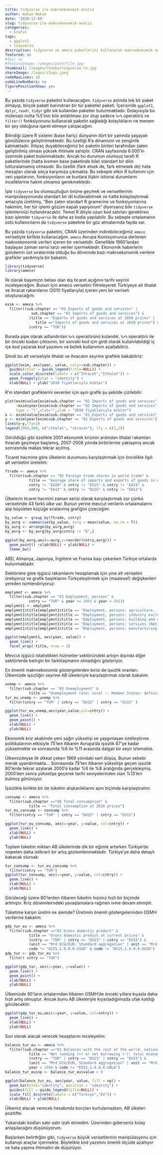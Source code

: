 ```yaml
---
title: tidyverse ile makroekonomik analiz
author: Hakan Hekim
date: '2020-11-04'
slug: tidyverse-ile-makroekonomik-analiz
categories:
  - Grafik
tags:
  - ggplot2
  - tidyverse
description: tidyverse ve ameco paketlerini kullanarak makroekonomik analiz.
featured: no
#toc: no
#featureImage: /images/path/file.jpg
thumbnail: /images/thumbs/tidyverse_tn.jpg
shareImage: /logos/slogo.jpeg
codeMaxLines: 10
codeLineNumbers: no
figurePositionShow: yes
---
```


Bu yazıda `tidyverse` paketini kullanacağım. `tidyverse` aslında tek bir paket olmayıp, birçok paketi barındıran bir tür paketler paketi. İçerisinde `ggplot2`, `dplyr`, `readr`, `tidyr` gibi sık kullanılan paketler bulunmaktadır. Dolayısıyla bu mütevazi notta %5'inin bile anlatılması zor olup sadece `%>%` operatörü ve `filter()` fonksiyonunu kullanarak paketin sağladığı kolaylıkların ne menem bir şey olduğuna işaret etmeye çalışacağım.

Bilindiği üzere R sistemi (base hariç) dünyanın dört bir yanında yaşayan gönüllülerce geliştirilmektedir. Bu özelliği R'a dinamizm ve zenginlik katmaktadır. İhtiyaç duyabileceğimiz bir paketin birileri tarafından zaten geliştirilmiş olması yüksek ihtimale sahiptir. CRAN sayfasında 6.000'in üzerinde paket bulunmaktadır. Ancak bu durumun olumsuz tarafı R paketlerinde (hatta kısmen base paketinde bile) standart bir dilin tutturalamamış olmasıdır. Bu özellik (fark etsek de, fark etmesek de) hata mesajları olarak sıkça karşımıza çıkmakta. Bu sebeple etkin R kullanımı için veri yapılarının, fonksiyonların ve bunlara ilişkin istisnai durumların inceliklerine hakim olmamız gerekmektedir.

İşte `tidyverse` bu olumsuzluğun önüne geçmek ve verisetlerinin manipülasyonunda standart bir dil kullanabilmek ve hatta kolaylaştırmak amacıyla üretilmiş. "Ben zaten standart R gramerine ve fonksiyonlarına hakimim, her tür işlemi gözüm kapalı yapıyorum" diyorsanız bile `tidyverse` işlemlerinizi hızlandıracaktır. Temel R diliyle uzun kod satırları gerektiren bazı işlemler `tidyverse` ile daha az kodla yapılabilir. Bu sebeple ortalamanın üstü kullanıcıların da `tidyverse` paketine bir göz atmalarında fayda var.

Bu yazıda `tidyverse` paketini, CRAN üzerinden indirebileceğimiz `ameco` verisetiyle birlikte kullanacağım. `ameco` Avrupa Komisyonunca derlenen makroekonomik verileri içeren bir verisetidir. Genellikle 1960'lardan başlayan zaman serisi tarzı veriler içermektedir. Ekonomik haberlerin gündemin üst sıralarında olduğu bu dönemde bazı makroekonomik verilere grafikler yardımıyla bir bakalım.

```r
library(tidyverse)
library(ameco)
```

İlk olarak başımızın belası olan dış ticaret açığının tarihi seyrini inceleyeceğim. Bunun için ameco verisetini filtreleyerek Türkiyeye ait ithalat ve ihracat rakamlarını (2010 fiyatlarıyla) içeren yeni bir veriseti oluşturacağım:

```r
exim <- ameco %>% 
  filter((sub.chapter == "01 Exports of goods and services" | 
            sub.chapter == "02 Imports of goods and services") & 
           (title == "Exports of goods and services at 2010 prices" | 
              title =="Imports of goods and services at 2010 prices") & 
           (cntry == "TUR"))
```

Burada pipe olarak adlandırılan `%>%` operatörünü kulandık. `%>%` operatörü ile bir önceki kodun çıktısının, bir sonraki kod için girdi olarak kullanılabildiği iç içe kod yazarak kod yazımını ve bellek kullanımını azaltabiliriz.

Şimdi bu alt verisetiyle ithalat ve ihracatın seyrine grafikle bakabiliriz:

```r
ggplot(exim, aes(year, value, color=sub.chapter)) +
  guides(color = guide_legend(title=NULL)) +
  scale_color_discrete(labels = c("İhracat","Ithalat")) +
  geom_freqpoly(stat = "identity") +
  xlab(NULL) + ylab("2010 fiyatlarıyla miktar")
```

R'ın standart grafiklerini sevenler için aynı grafik şu şekilde çizilebilir:

```r
plot(exim$value[exim$sub.chapter == "02 Imports of goods and services"]
     ~exim$year[exim$sub.chapter == "02 Imports of goods and services"],
     type = "l",xlab="",ylab = "2010 fiyatlarıyla miktar")
x <- exim$value[exim$sub.chapter == "01 Exports of goods and services"]
y <- exim$year[exim$sub.chapter == "01 Exports of goods and services"]
lines(x~y,lty=2)
legend(1960,400, c("ithalat", "ihracat"), lty = c(1,2))
```

Görüldüğü gibi özellikle 2001 ekonomik krizinin ardından ithalat rakamları ihracatı geçmeye başlamış, 2007-2008 yılında birbirlerine yaklaşmış ancak sonrasında makas tekrar açılmış.

Ticaret hacmine göre ülkelerin durumunu karşılaştırmak için öncelikle ilgili alt verisetini üretelim:

```r
ftrade <- ameco %>% 
  filter(sub.chapter == "02 Foreign trade shares in world trade" & 
           title == "Average share of imports and exports of goods in world trade including intra EU trade :- Foreign trade statistics" & 
           cntry != "EU28" & cntry != "EU15" & cntry != "EA19" & 
           cntry != "EA12" & cntry != "DU15" & cntry != "DA12")
```

Ülkelerin ticaret hacmini zaman serisi olarak karşılaştırmak zor çünkü verisetinde 43 farklı ülke var. Bunun yerine mevcut verilerin ortalamalarını alıp büyükten küçüğe sıralanmış grafiğini çizeceğim:

```r
by_value <- group_by(ftrade, cntry)
by_avrg <- summarise(by_value, avrg = mean(value, na.rm = T))
by_avrg <- arrange(by_avrg,avrg)
by_avrg <- by_avrg[by_avrg$cntry != "D",]

ggplot(by_avrg,aes(x=avrg,y=reorder(cntry,avrg))) +
  geom_point() +xlab(NULL) + ylab(NULL) +
  theme_bw()
```

ABD, Almanya, Japonya, İngiltere ve Fransa başı çekerken Türkiye ortalarda bulunmaktadır.

Sektörlere göre işgücü rakamlarını hesaplamak için yine alt verisetini üretiyoruz ve grafik başlıklarını Türkçeleştirmek için (maalesef) değişkenleri yeniden isimlendiriyoruz:

```r
emplymnt <- ameco %>% 
  filter(sub.chapter == "01 Employment, persons" & 
           cntry == "TUR" & year >= 2003 & year < 2013) 
emplymnt1 <- emplymnt 
emplymnt1$title[emplymnt1$title == "Employment, persons: agriculture, forestry and fishery products (National accounts)"] <- "Tarım, orman ve balıkçılık" 
emplymnt1$title[emplymnt1$title == "Employment, persons: industry excluding building and construction (National accounts)"] <- "Sanayi" 
emplymnt1$title[emplymnt1$title == "Employment, persons: building and construction (National accounts)"] <- "İnşaat" 
emplymnt1$title[emplymnt1$title == "Employment, persons: services (National accounts)"] <- "Hizmetler" 
emplymnt1$title[emplymnt1$title == "Employment, persons: manufacturing industry (National accounts)"] <- "İmalat" 

ggplot(emplymnt1, aes(year, value)) + 
  geom_line() + 
  facet_wrap(~title, nrow = 3)
```

Mevcut işgücü istatistikleri hizmetler sektöründeki artışın dışında diğer sektörlerde belirgin bir farklılaşmanın olmadığını gösteriyor.

En önemli makroekonomik göstergelerden birisi de işsizlik oranları. Ülkemizde işsizliğin seyrine AB ülkeleriyle karşılaştırmalı olarak bakalım:

```r
unemp <- ameco %>% 
  filter(sub.chapter == "03 Unemployment" &
           title == "Unemployment rate: total :- Member States: definition EUROSTAT")
tur_eu_unemp <- unemp %>% 
  filter(cntry == "TUR" | cntry == "DU15" | cntry == "EU15" )

ggplot(tur_eu_unemp,aes(year,value,col=cntry)) + 
  geom_line() + 
  geom_point() + 
  xlab(NULL) + 
  ylab(NULL)
```

Ekonomik kriz akabinde yeni sağın yükselişi ve yaygınlaşan özelleştirme politikalarının etkisiyle 75'ten itibaren Avrupa'da işsizlik 87'ye kadar yükselmekte ve sonrasında %6 ile %11 arasında dalgalı bir seyir izlemekte.

Ülkemizdeyse ilk dikkat çeken 1969 yılındaki sert düşüş. Bunun sebebi merak uyandırmakta... Sonrasında 75'ten itibaren yükselişe geçen işsizlik 80'lerde tekrar azalarak 2000'e kadar %6 ile %8 aralığında gerçekleşmiş. 2000'den sonra yükselişe geçerek tarihi seviyelerinden olan %13'leri bulmuş görünüyor.

İşsizlikle birlikte bir de tüketim alışkanlıklarını aynı biçimde karşılaştıralım:

```r
consump <- ameco %>% 
  filter(sub.chapter =="08 Total consumption" &
           title == "Total consumption at 2010 prices")
tur_eu_consump <- consump %>% 
  filter(cntry == "TUR" | cntry == "DU15" | cntry == "EU15")

ggplot(tur_eu_consump, aes(x=year, y=value, col=cntry)) +
  geom_line() + 
  xlab(NULL) + 
  ylab(NULL)
```

Toplam tüketim miktarı AB ülkelerinde dik bir eğimle artarken Türkiye'de nispeten daha istikrarlı bir artış gözlemlenmektedir. Türkiye'ye daha detaylı bakacak olursak:

```r
tur_consump <- tur_eu_consump %>% 
  filter(cntry == "TUR")
ggplot(tur_consump, aes(x=year, y=value, col=cntry)) +
  geom_line() + 
  xlab(NULL) + 
  ylab(NULL)
```

Görüleceği üzere 80'lerden itibaren tüketim hızımız hızlı bir biçimde artmıştır. Kriz dönemleirndeki yavaşlamalara rağmen ivme devam etmiştir.

Tüketime karşın üretim ne alemde? Üretimin önemli göstergelerinden GSMH verilerine bakalım:

```r
gdp_tur_eu <- ameco %>% 
  filter(sub.chapter =="01 Gross domestic product" & 
           title == "Gross domestic product at current prices" & 
           (cntry == "TUR" | cntry == "DU15" | cntry == "EU15") & 
           (unit == "Mrd ECU/EUR, Standard aggregation" | unit == "Mrd ECU/EUR") & 
           code != "EU15.1.0.0.0.UVGD" & code != "DU15.1.0.0.0.UVGD") 
gdp_tur <- gdp_tur_eu %>% 
  filter( cntry == "TUR") 

ggplot(gdp_tur, aes(x=year, y=value)) + 
  geom_line() + 
  geom_point() + 
  xlab(NULL) + 
  ylab(NULL)
```

Ülkemizde 90'ların ortalarından itibaren GSMH'de önceki yıllara kıyasla daha hızlı artış olmuştur. Ancak bunu AB ülkeleriyle kıyasladığımızda ufak kaldığı görülecektir:

```r
ggplot(gdp_tur_eu,aes(x=year, y=value, col=cntry)) +
  geom_line() + 
  xlab(NULL) + 
  ylab(NULL)
```

Son olarak alacak verecek hesaplarını inceleyelim:

```r
balance_tur_eu <- ameco %>% 
  filter(sub.chapter =="01 Balances with the rest of the world, national accounts" &
           title == "Net lending (+) or net borrowing (-): total economy" &
           (cntry == "TUR" | cntry == "DU15" | cntry == "EU15") &
           (unit == "Mrd ECU/EUR, Standard aggregation" | unit == "Mrd ECU/EUR") &
           year > 2008 & code != "EU15.1.0.0.0.UBLA")
balance_tur_eu$np <- balance_tur_eu$value > 0

ggplot(balance_tur_eu, aes(year, value, fill = np)) +
  geom_bar(stat="identity", position = "identity") +
  guides(fill = guide_legend(title=NULL)) +
  scale_fill_discrete(labels = c("Türkiye","EU")) +
  xlab(NULL) + ylab(NULL)
```
Ülkemiz alacak verecek hesabında borçtan kurtulamazken, AB ülkeleri pozitifte.

Yukarıdaki kodları satır satır izah etmedim. Üzerinden giderseniz kolay anlaşılacağını düşünüyorum.

Başlarken belirttiğim gibi, `tidyverse` büyük verisetlerinin manipülasyonu için kullanışlı araçlar içermekte. Böylelikle kod yazımını önemli ölçüde azaltıyor ve hata yapma ihtimalini de düşürüyor.

